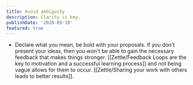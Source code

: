 ```yaml
---
title: Avoid ambiguity
description: Clarity is key.
publishDate: '2020-09-10'
featured: true
---
```

- Declare what you mean, be bold with your proposals. If you don't present your ideas, then you won't be able to gain the necessary feedback that makes things stronger. [[Zettle/Feedback Loops are the key to motivation and a successful learning process]] and not being vague allows for them to occur. [[Zettle/Sharing your work with others leads to better results]].
